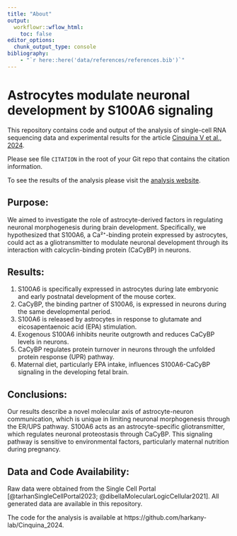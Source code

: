 ```yaml
---
title: "About"
output:
  workflowr::wflow_html:
    toc: false
editor_options:
  chunk_output_type: console
bibliography:
    - "`r here::here('data/references/references.bib')`"
---
```


# Astrocytes modulate neuronal development by S100A6 signaling

This repository contains code and output of the analysis of single-cell RNA sequencing data and experimental results for the article [Cinquina V et al., 2024][publication].

Please see file `CITATION` in the root of your Git repo that contains the citation information.

To see the results of the analysis please visit the [analysis website][website].

## Purpose:

We aimed to investigate the role of astrocyte-derived factors in regulating neuronal morphogenesis during brain development. Specifically, we hypothesized that S100A6, a Ca²⁺-binding protein expressed by astrocytes, could act as a gliotransmitter to modulate neuronal development through its interaction with calcyclin-binding protein (CaCyBP) in neurons.

## Results:

1. S100A6 is specifically expressed in astrocytes during late embryonic and early postnatal development of the mouse cortex.
2. CaCyBP, the binding partner of S100A6, is expressed in neurons during the same developmental period.
3. S100A6 is released by astrocytes in response to glutamate and eicosapentaenoic acid (EPA) stimulation.
4. Exogenous S100A6 inhibits neurite outgrowth and reduces CaCyBP levels in neurons.
5. CaCyBP regulates protein turnover in neurons through the unfolded protein response (UPR) pathway.
6. Maternal diet, particularly EPA intake, influences S100A6-CaCyBP signaling in the developing fetal brain.

## Conclusions:

Our results describe a novel molecular axis of astrocyte-neuron communication, which is unique in limiting neuronal morphogenesis through the ER/UPS pathway. S100A6 acts as an astrocyte-specific gliotransmitter, which regulates neuronal proteostasis through CaCyBP. This signaling pathway is sensitive to environmental factors, particularly maternal nutrition during pregnancy.

## Data and Code Availability:

Raw data were obtained from the Single Cell Portal [@tarhanSingleCellPortal2023; @dibellaMolecularLogicCellular2021]. All generated data are available in this repository.

The code for the analysis is available at https://github.com/harkany-lab/Cinquina_2024.

[publication]: https://doi.org/ "Cinquina V et al., 2024"
[website]: https://harkany-lab.github.io/Cinquina_2024/index.html "Analysis website"
